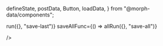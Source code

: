   defineState,
  postData,
  Button,
  loadData,
} from "@morph-data/components";





<Search
  chatReguest="test_translate"
  saveLastFunc={() => run({}, "save-last")}
  saveAllFunc={() => allRun({}, "save-all")}

/>
